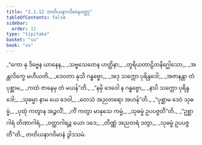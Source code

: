 ```yaml
---
title: "2.1.12 တတိယနာဂဝိမာနဝတ္ထု"
tableOfContents: false
sidebar:
  order: 12
type: "tipitaka"
basket: "su"
book: "vv"
---
```



<DynamicBreadcrumb />

<Division number="976" book="vv" e="ch" v="19" p="86">

<Paragraph number="818" type="verses" book="vv">
_“ကော နု ဒိဗ္ဗေန ယာနေန,_  
_သဗ္ဗသေတေန ဟတ္ထိနာ;_  
_တူရိယတာဠိတနိဂ္ဃေါသော,_  
_အန္တလိက္ခေ မဟီယတိ._  

</Paragraph>

</Division>
<Division number="977" book="vv" e="ch" v="19" p="86">

<Paragraph number="819" type="verses" book="vv">
_ဒေဝတာ နုသိ ဂန္ဓဗ္ဗော,_  
_အဒု သက္ကော ပုရိန္ဒဒေါ;_  
_အဇာနန္တာ တံ ပုစ္ဆာမ,_  
_ကထံ ဇာနေမု တံ မယန်”တိ._  

</Paragraph>

</Division>
<Division number="978" book="vv" e="ch" v="19" p="87">

<Paragraph number="820" type="verses" book="vv">
_“နမှိ ဒေဝေါ န ဂန္ဓဗ္ဗော,_  
_နာပိ သက္ကော ပုရိန္ဒဒေါ;_  
_သုဓမ္မာ နာမ ယေ ဒေဝါ,_  
_တေသံ အညတရော အဟန်”တိ._  

</Paragraph>

</Division>
<Division number="979" book="vv" e="ch" v="19" p="87">

<Paragraph number="821" type="verses" book="vv">
_“ပုစ္ဆာမ ဒေဝံ သုဓမ္မံ,_  
_ပုထုံ ကတွာန အဉ္ဇလိံ;_  
_ကိံ ကတွာ မာနုသေ ကမ္မံ,_  
_သုဓမ္မံ ဥပပဇ္ဇတီ”တိ._  

</Paragraph>

</Division>
<Division number="980" book="vv" e="ch" v="19" p="87">

<Paragraph number="822" type="verses" book="vv">
_“ဥစ္ဆာဂါရံ တိဏာဂါရံ,_  
_ဝတ္ထာဂါရဉ္စ ယော ဒဒေ;_  
_တိဏ္ဏံ အညတရံ ဒတွာ,_  
_သုဓမ္မံ ဥပပဇ္ဇတီ”တိ._  


</Paragraph>
</Division>

<Paragraph number="823" type="center" book="vv">
တတိယနာဂဝိမာနံ ဒွါဒသမံ.
</Paragraph>